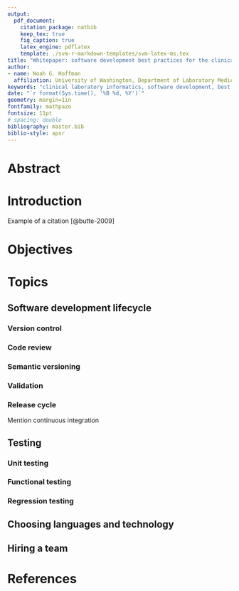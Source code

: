```yaml
---
output:
  pdf_document:
    citation_package: natbib
    keep_tex: true
    fig_caption: true
    latex_engine: pdflatex
    template: ./svm-r-markdown-templates/svm-latex-ms.tex
title: "Whitepaper: software development best practices for the clinical laboratory"
author:
- name: Noah G. Hoffman
  affiliation: University of Washington, Department of Laboratory Medicine
keywords: "clinical laboratory informatics, software development, best practices"
date: "`r format(Sys.time(), '%B %d, %Y')`"
geometry: margin=1in
fontfamily: mathpazo
fontsize: 11pt
# spacing: double
bibliography: master.bib
biblio-style: apsr
---
```


# Abstract

# Introduction

Example of a citation [@butte-2009]

# Objectives

# Topics

## Software development lifecycle

### Version control

### Code review

### Semantic versioning

### Validation

### Release cycle

Mention continuous integration

## Testing

### Unit testing

### Functional testing

### Regression testing

## Choosing languages and technology

## Hiring a team

# References
